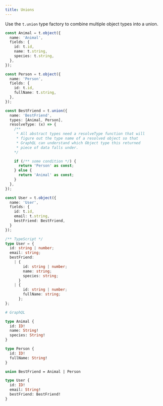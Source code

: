 ```yaml
---
title: Unions
---
```


Use the `t.union` type factory to combine multiple object types into a union.

```ts
const Animal = t.object({
  name: 'Animal',
  fields: {
    id: t.id,
    name: t.string,
    species: t.string,
  },
});

const Person = t.object({
  name: 'Person',
  fields: {
    id: t.id,
    fullName: t.string,
  },
});

const BestFriend = t.union({
  name: 'BestFriend',
  types: [Animal, Person],
  resolveType: (x) => {
    /**
     * All abstract types need a resolveType function that will
     * figure out the type name of a resolved object so that
     * GraphQL can understand which Object type this returned
     * piece of data falls under.
    */

    if (/** some condition */) {
      return 'Person' as const;
    } else {
      return 'Animal' as const;
    }
  },
});

const User = t.object({
  name: 'User',
  fields: {
    id: t.id,
    email: t.string,
    bestFriend: BestFriend,
  }
});
```

```ts
/** TypeScript */
type User = {
  id: string | number;
  email: string;
  bestFriend:
    | {
        id: string | number;
        name: string;
        species: string;
      }
    | {
        id: string | number;
        fullName: string;
      };
};
```

```graphql
# GraphQL

type Animal {
  id: ID!
  name: String!
  species: String!
}

type Person {
  id: ID!
  fullName: String!
}

union BestFriend = Animal | Person

type User {
  id: ID!
  email: String!
  bestFriend: BestFriend!
}
```
